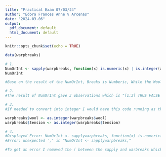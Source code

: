 ```yaml
---
title: "Practical Exam 07/03/24"
author: "Edora Frances Anne V Arcenas"
date: "2024-03-06"
output:
  pdf_document: default
  html_document: default
---
```


```r
knitr::opts_chunk$set(echo = TRUE)
```

```r
data(warpbreaks)
```

```r
# 1.
NumOrInt <- sapply(warpbreaks, function(x) is.numeric(x) | is.integer(x))
NumOrInt

#Base on the result of the NumOrInt, Breaks is Numberic, While the Wool and Tension are both integers.

# 2.
#The result of NumOrInt gave 3 observations which is "[1:3] TRUE FALSE FALSE", Which indicates the warpbreak's column break as numeric, wool and tension as integers.

# 3.
#If needed to convert into integer I would have this code running as the break is already determined as a numeric

warpbreaks$wool <- as.integer(warpbreaks$wool)
warpbreaks$tension <- as.integer(warpbreaks$tension)

# 4.
#Displayed Error: NumOrInt <- sapplywarpbreaks, function(x) is.numeric(x) | is.integer(x))
#Error: unexpected ',' in "NumOrInt <- sapplywarpbreaks,"

#To get an error I removed the ( between the sapply and warbreaks which closes the command input for sapply, But I was confused about the , and realised that the error is having problems with the open command thus focused on what symbol is next. Which makes sense in my opinion

```

